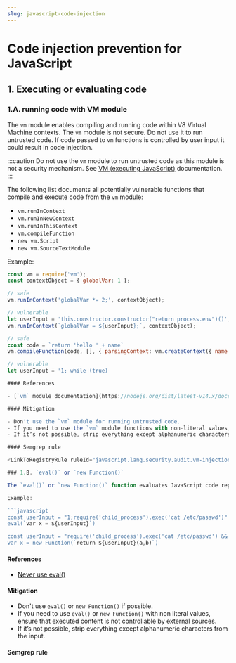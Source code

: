 ```yaml
---
slug: javascript-code-injection
---
```



# Code injection prevention for JavaScript

<CodeInjectionIntro />

## 1. Executing or evaluating code

### 1.A. running code with VM module

The `vm` module enables compiling and running code within V8 Virtual Machine contexts. The `vm` module is not secure. Do not use it to run untrusted code. If code passed to `vm` functions is controlled by user input it could result in code injection. 

:::caution
Do not use the `vm` module to run untrusted code as this module is not a security mechanism. See [VM (executing JavaScript)](https://nodejs.org/dist/latest-v18.x/docs/api/vm.html#vm-executing-javascript) documentation.
:::

The following list documents all potentially vulnerable functions that compile and execute code from the `vm` module:
- `vm.runInContext`
- `vm.runInNewContext`
- `vm.runInThisContext`
- `vm.compileFunction`
- `new vm.Script`
- `new vm.SourceTextModule`

Example:

```javascript
const vm = require('vm');
const contextObject = { globalVar: 1 };

// safe
vm.runInContext('globalVar *= 2;', contextObject);

// vulnerable
let userInput = 'this.constructor.constructor("return process.env")()'; // Value supplied by user input
vm.runInContext(`globalVar = ${userInput};`, contextObject);

// safe
const code = `return 'hello ' + name`
vm.compileFunction(code, [], { parsingContext: vm.createContext({ name: 'name' }) })

// vulnerable
let userInput = '1; while (true)

#### References

- [`vm` module documentation](https://nodejs.org/dist/latest-v14.x/docs/api/vm.html)

#### Mitigation

- Don't use the `vm` module for running untrusted code.
- If you need to use the `vm` module functions with non-literal values, ensure that executed content is not controllable by external sources.
- If it’s not possible, strip everything except alphanumeric characters from the input.

#### Semgrep rule

<LinkToRegistryRule ruleId="javascript.lang.security.audit.vm-injection.vm-runincontext-context-injection" />

### 1.B. `eval()` or `new Function()`

The `eval()` or `new Function()` function evaluates JavaScript code represented as a string. Executing JavaScript from a string is an enormous security risk. It is far too easy for a bad actor to run arbitrary code when you use `eval()` or `new Function()`.

Example:

```javascript
const userInput = "1;require('child_process').exec('cat /etc/passwd')"
eval(`var x = ${userInput}`)

const userInput = "require('child_process').exec('cat /etc/passwd') && console.log"
var x = new Function(`return ${userInput}(a,b)`)
```

#### References

- [Never use eval()](https://developer.mozilla.org/en-US/docs/Web/JavaScript/Reference/Global_Objects/eval#never_use_eval!)

#### Mitigation

- Don't use `eval()` or `new Function()` if possible.
- If you need to use `eval()` or `new Function()` with non literal values, ensure that executed content is not controllable by external sources.
- If it’s not possible, strip everything except alphanumeric characters from the input.

#### Semgrep rule

<LinkToRegistryRule ruleId="javascript.lang.security.detect-eval-with-expression.detect-eval-with-expression" />

